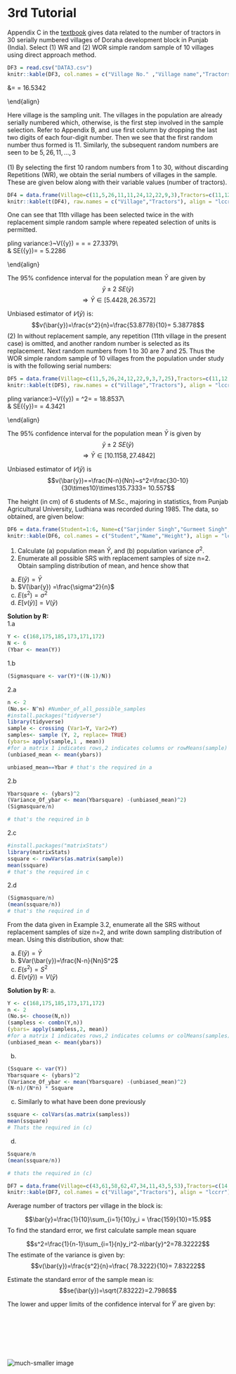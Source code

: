 # 3rd Tutorial


::: {.exercise}
Appendix C in the [textbook](https://ksusa-my.sharepoint.com/:b:/g/personal/aalharbi10_ksu_edu_sa/EXiGXqS0oLNEij_721SyVh8BXcTk6m4xa69ExysLpaxBKg?e=etSYh4) gives data related to the number of tractors in 30 serially numbered
villages of Doraha development block in Punjab (India). Select (1) WR and (2)
WOR simple random sample of 10 villages using direct approach method.
:::

```r
DF3 = read.csv("DATA3.csv")
knitr::kable(DF3, col.names = c("Village No." ,"Village name","Tractors","Tube wells", "Irrigiated area"), align = "lccrr")
```

\begin{align}
 &N=30\\
 \
 &\bar{Y}=\frac{\sum_{i=1}^{N} Y_i}{N}=22.5667\\
 \
 &\sigma^2 = \frac{\sum_{i=1}^{N}~(Y_i-\bar{Y})^2}{N}=273.3789\\
 \
 &\sigma=\sqrt{273.3789} = 16.5342

\end{align}


Here village is the sampling unit. The villages in the population are already serially numbered which, otherwise, is the first step involved in the sample selection. Refer to Appendix B, and use first column by dropping the last two digits of each four-digit number. Then we see that the first random number thus formed is 11. Similarly, the subsequent random numbers are seen to be $5,26,11, ... ,3$
\
\
(1) By selecting the first 10 random numbers from 1 to 30, without discarding Repetitions (WR), we obtain the serial numbers of villages in the sample. These are given below along with their variable values (number of tractors).



```r
DF4 = data.frame(Village=c(11,5,26,11,11,24,12,22,9,3),Tractors=c(11,12,22,11,11,21,30,16,20,5))
knitr::kable(t(DF4), raw.names = c("Village","Tractors"), align = "lccrr")

```

One can see that 11th village has been selected twice in the with replacement simple random sample where repeated selection of units is permitted.

\begin{align}
 &n=10\\
 \
 &\bar{y}=\frac{\sum_{i=1}^{n} y_i}{n}=15.9\\
 \
 &s^2 = \frac{\sum_{i=1}^{n} (y_i-\bar{y})^2}{n-1}=53.87789\\
 \
 &\text{Sampling variance:}~V(\bar{y}) = \frac{\sigma^2}{n}=\frac{273.3789}{10} = 27.3379\\
 \
 &\text{Standard error of the sample mean:} SE(\bar{y})=\sqrt{V(\bar{y})} = 5.2286\

\end{align}

The $95\%$ confidence interval for the population mean $\bar{Y}$ are given by
$$\bar{y}\pm2~SE(\bar{y})$$
$$\Rightarrow \bar{Y} \in [5.4428,26.3572]$$


Unbiased estimator of $𝑉(\bar{y})$ is:
$$v(\bar{y})=\frac{s^2}{n}=\frac{53.8778}{10}= 5.38778$$
(2) In without replacement sample, any repetition (11th village in the present case) is omitted, and another random number is selected as its replacement. Next random numbers from 1 to 30 are 7 and 25. Thus the WOR simple random sample of 10 villages from the population under study is with the following serial numbers:

```r
DF5 = data.frame(Village=c(11,5,26,24,12,22,9,3,7,25),Tractors=c(11,12,22,21,30,16,20,5,44,7))
knitr::kable(t(DF5), raw.names = c("Village","Tractors"), align = "lccrr")

```

\begin{align}
 &n=10\\
 \
 &\bar{y}=\frac{\sum y_i}{n}=18.8\\
 \
 &s^2 = \frac{\sum (y_i-\bar{y})^2}{n-1}=135.7333\\
 \
 &\text{Sampling variance:}~V(\bar{y}) = \frac{N-n}{Nn}\sigma^2=\frac{30-10}{30\times~10}\times282.8057 = 18.8537\\
 \
 &\text{Standard error of the sample mean:} SE(\bar{y})=\sqrt{V(\bar{y})} = 4.3421\

\end{align}

The $95\%$ confidence interval for the population mean $\bar{Y}$ is given by
$$\bar{y}\pm2~SE(\bar{y})$$
$$\Rightarrow \bar{Y} \in [10.1158,27.4842]$$


Unbiased estimator of $𝑉(\bar{y})$ is
$$v(\bar{y})==\frac{N-n}{Nn}~s^2=\frac{30-10}{30\times10}\times135.7333= 10.557$$



::: {.exercise}
The height (in cm) of 6 students of M.Sc., majoring in statistics, from Punjab Agricultural University, Ludhiana was recorded during 1985. The data, so obtained, are given below:
:::


```r
DF6 = data.frame(Student=1:6, Name=c("Sarjinder Singh","Gurmeet Singh","Varinder Kumar","Sukhjinder Singh","Denivder Kumar","Gulshan Kumar"),Height=c(168,175,185,13,171,172))
knitr::kable(DF6, col.names = c("Student","Name","Height"), align = "lccrr")

```


1. Calculate (a) population mean $\bar{Y}$, and (b) population variance $\sigma^2$.
2. Enumerate all possible SRS with replacement samples of size n=2. Obtain
sampling distribution of mean, and hence show that
a. $E(\bar{y}) = \bar{Y}$
b. $V(\bar{y}) =\frac{\sigma^2}{n}$
c. $E(s^2) = \sigma^2$
d. $E[v(\bar{y})] = V(\bar{y})$

**Solution by R:**
\
1.a
```r
Y <- c(168,175,185,173,171,172)
N <- 6
(Ybar <- mean(Y))
```

1.b
```r
(Sigmasquare <- var(Y)*((N-1)/N))
```

2.a

```r
n <- 2
(No.s<- N^n) #Number_of_all_possible_samples
#install.packages("tidyverse")
library(tidyverse)
sample <- crossing (Var1=Y, Var2=Y)
samples<- sample (Y, 2, replace= TRUE)
(ybars= apply(sample,1 , mean))
#for a matrix 1 indicates rows,2 indicates columns or rowMeans(sample)
(unbiased_mean <- mean(ybars))

unbiased_mean==Ybar # that's the required in a
```

2.b
```r
Ybarsquare <- (ybars)^2
(Variance_Of_ybar <- mean(Ybarsquare) -(unbiased_mean)^2)
(Sigmasquare/n) 

# that's the required in b
```

2.c
```r
#install.packages("matrixStats")
library(matrixStats)
ssquare <- rowVars(as.matrix(sample))
mean(ssquare) 
# that's the required in c
```
2.d
```r
(Sigmasquare/n)
(mean(ssquare/n)) 
# that's the required in d

```

::: {.exercise}
From the data given in Example 3.2, enumerate all the SRS without
replacement samples of size n=2, and write down sampling distribution of
mean. Using this distribution, show that:
:::

a. $E(\bar{y})=\bar{Y}$
b. $Var(\bar{y})=\frac{N-n}{Nn}S^2$
c. $E(s^2)=S^2$
d. $E(v(\bar{y}))=V(\bar{y})$

**Solution by R:**
a. 

```r
Y <- c(168,175,185,173,171,172)
n <- 2
(No.s<- choose(N,n))
(sampless <- combn(Y,n))
(ybars= apply(sampless,2, mean))
#for a matrix 1 indicates rows,2 indicates columns or colMeans(samples)
(unbiased_mean <- mean(ybars))
```

b. 

```r
(Ssquare <- var(Y))
Ybarsquare <- (ybars)^2
(Variance_Of_ybar <- mean(Ybarsquare) -(unbiased_mean)^2)
(N-n)/(N*n) * Ssquare
```


c. 
Similarly to what have been done previously 
```r
ssquare <- colVars(as.matrix(sampless))
mean(ssquare) 
# Thats the required in (c)

```


d. 
```r
Ssquare/n
(mean(ssquare/n)) 

# thats the required in (c)
```


```r
DF7 = data.frame(Village=c(43,61,58,62,47,34,11,43,5,53),Tractors=c(14,8,15,39,9,14,11,19,12,18))
knitr::kable(DF7, col.names = c("Village","Tractors"), align = "lccrr")
```

Average number of tractors per village in the block is:

$$\bar{y}=\frac{1}{10}\sum_{i=1}{10}y_i = \frac{159}{10}=15.9$$
To find the standard error, we first calculate sample mean square

$$s^2=\frac{1}{n-1}\sum_{i=1}{n}y_i^2-n\bar{y}^2=78.32222$$
The estimate of the variance is given by:
$$v(\bar{y})=\frac{s^2}{n}=\frac{ 78.3222}{10}= 7.83222$$

Estimate the standard error of the sample mean is:
$$se(\bar{y})=\sqrt{7.83222}=2.7986$$

The lower and upper limits of the confidence interval for 𝑌̅ are given by:

\begin{align}
\bar{y}\pm~2\times~se(\bar{y})
\Rightarrow \bar{y} \in [10.3028 , 21.497]


\end{align}

\
\
\
\
\
\
![much-smaller image](USE calculator.jpg)
